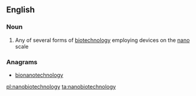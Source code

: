 ==English==

===Noun===
{{wikipedia}}
{{en-noun|~|nanobiotechnologies}}

# Any of several forms of [[biotechnology]] employing devices on the [[nano]] scale

===Anagrams===
* [[bionanotechnology#English|bionanotechnology]]

[[pl:nanobiotechnology]]
[[ta:nanobiotechnology]]